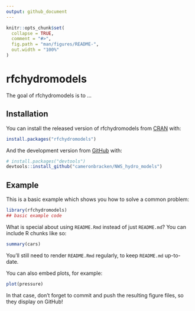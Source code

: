```yaml
---
output: github_document
---
```


<!-- README.md is generated from README.Rmd. Please edit that file -->

```r
knitr::opts_chunk$set(
  collapse = TRUE,
  comment = "#>",
  fig.path = "man/figures/README-",
  out.width = "100%"
)
```

# rfchydromodels

<!-- badges: start -->
<!-- badges: end -->

The goal of rfchydromodels is to ...

## Installation

You can install the released version of rfchydromodels from [CRAN](https://CRAN.R-project.org) with:

``` r
install.packages("rfchydromodels")
```

And the development version from [GitHub](https://github.com/) with:

``` r
# install.packages("devtools")
devtools::install_github("cameronbracken/NWS_hydro_models")
```
## Example

This is a basic example which shows you how to solve a common problem:

```r
library(rfchydromodels)
## basic example code
```

What is special about using `README.Rmd` instead of just `README.md`? You can include R chunks like so:

```r
summary(cars)
```

You'll still need to render `README.Rmd` regularly, to keep `README.md` up-to-date.

You can also embed plots, for example:

```r
plot(pressure)
```

In that case, don't forget to commit and push the resulting figure files, so they display on GitHub!
